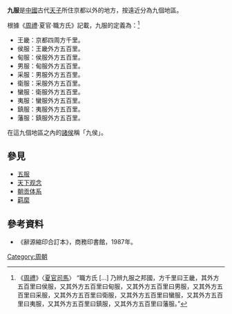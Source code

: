 '''九服'''是[[中國|中國]]古代[[天子|天子]]所住京都以外的地方，按遠近分為九個地區。

根據《[[周禮|周禮]]·夏官·職方氏》記載，九服的定義為：<ref>《[[s:周禮|周禮]]》〈[[s:周禮/夏官司馬|夏官司馬]]〉 “職方氏 [...] 乃辨九服之邦國，方千里曰王畿，其外方五百里曰侯服，又其外方五百里曰甸服，又其外方五百里曰男服，又其外方五百里曰采服，又其外方五百里曰衛服，又其外方五百里曰蠻服，又其外方五百里曰夷服，又其外方五百里曰鎮服，又其外方五百里曰藩服。” </ref>
*王畿：京都四周方千里。
*侯服：王畿外方五百里。
*甸服：侯服外方五百里。
*男服：甸服外方五百里。
*采服：男服外方五百里。
*衛服：采服外方五百里。
*蠻服：衛服外方五百里。
*夷服：蠻服外方五百里。
*鎮服：夷服外方五百里。
*藩服：鎮服外方五百里。
在這九個地區之內的[[諸侯|諸侯]]稱「九侯」。

== 參見 ==
* [[畿服|五服]]
* [[天下观念|天下观念]]
* [[朝贡体系|朝贡体系]]
* [[羁縻|羁縻]]

==參考資料==
*《辭源縮印合訂本》，商務印書館，1987年。
<references/>
{{東亞文化圈小作品}}

[[Category:周朝|Category:周朝]]